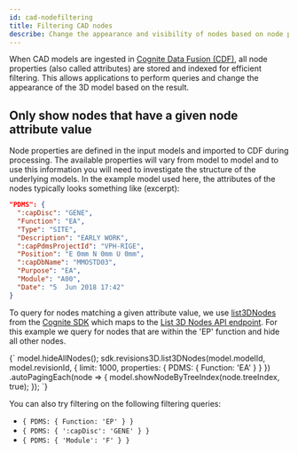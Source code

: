 ```yaml
---
id: cad-nodefiltering
title: Filtering CAD nodes
describe: Change the appearance and visibility of nodes based on node properties
---
```




When CAD models are ingested in [Cognite Data Fusion (CDF)](https://docs.cognite.com/cdf/), all node properties
(also called attributes) are stored and indexed for efficient filtering. This allows applications to perform 
queries and change the appearance of the 3D model based on the result.

<DemoWrapper
  modelId={4715379429968321}
  revisionId={5688854005909501}
  name="Cognite3DViewerDemo"
/>

## Only show nodes that have a given node attribute value

Node properties are defined in the input models and imported to CDF during processing. The available properties will vary from model
to model and to use this information you will need to investigate the structure of the underlying models. In the example model used 
here, the attributes of the nodes typically looks something like (excerpt):

```json
"PDMS": {
  ":capDisc": "GENE",
  "Function": "EA",
  "Type": "SITE",
  "Description": "EARLY WORK",
  ":capPdmsProjectId": "VPH-RIGE",
  "Position": "E 0mm N 0mm U 0mm",
  ":capDbName": "MMOSTD03",
  "Purpose": "EA",
  "Module": "A00",
  "Date": "5  Jun 2018 17:42"
}
```

To query for nodes matching a given attribute value, we use [list3DNodes](https://cognitedata.github.io/cognite-sdk-js/classes/revisions3dapi.html#list3dnodes)
from the [Cognite SDK](https://www.npmjs.com/package/@cognite/sdk) which maps to the [List 3D Nodes API endpoint](https://docs.cognite.com/api/v1/#operation/get3DNodes).
For this example we query for nodes that are within the 'EP' function and hide all other nodes.

<LiveCodeSnippet>
{`
model.hideAllNodes();
sdk.revisions3D.list3DNodes(model.modelId, model.revisionId, 
  { 
    limit: 1000, 
    properties: { PDMS: { Function: 'EA' } }
  })
  .autoPagingEach(node => {
    model.showNodeByTreeIndex(node.treeIndex, true);
  });
`}
</LiveCodeSnippet>

You can also try filtering on the following filtering queries:
- `{ PDMS: { Function: 'EP' } }`
- `{ PDMS: { ':capDisc': 'GENE' } }`
- `{ PDMS: { 'Module': 'F' } }`
